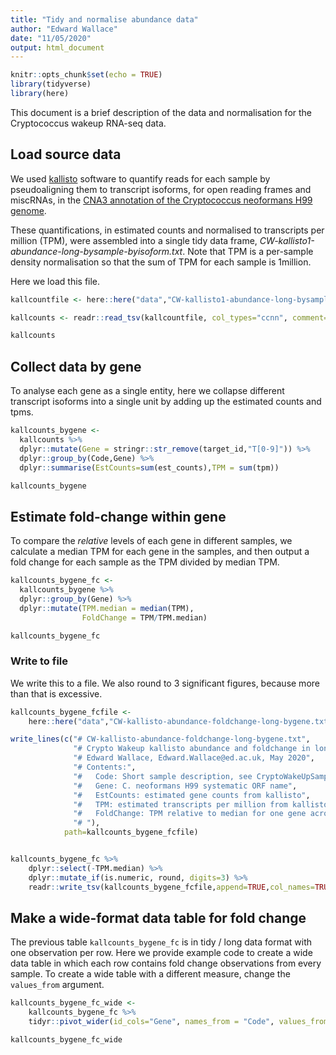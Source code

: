 ```yaml
---
title: "Tidy and normalise abundance data"
author: "Edward Wallace"
date: "11/05/2020"
output: html_document
---
```


```r
knitr::opts_chunk$set(echo = TRUE)
library(tidyverse)
library(here)
```

This document is a brief description of the data and normalisation for the Cryptococcus wakeup RNA-seq data.

## Load source data

We used [kallisto](https://pachterlab.github.io/kallisto/) software to quantify reads for each sample by pseudoaligning them to transcript isoforms, for open reading frames and miscRNAs, in the [CNA3 annotation of the Cryptococcus neoformans H99 genome](http://fungi.ensembl.org/Cryptococcus_neoformans_var_grubii_h99_gca_000149245/Info/Index).

These quantifications, in estimated counts and normalised to transcripts per million (TPM), were assembled into a single tidy data frame, *CW-kallisto1-abundance-long-bysample-byisoform.txt*. Note that TPM is a per-sample density normalisation so that the sum of TPM for each sample is 1million.

Here we load this file.

```r
kallcountfile <- here::here("data","CW-kallisto1-abundance-long-bysample-byisoform.txt")

kallcounts <- readr::read_tsv(kallcountfile, col_types="ccnn", comment= "#")

kallcounts
```

## Collect data by gene

To analyse each gene as a single entity, here we collapse different transcript isoforms into a single unit by adding up the estimated counts and tpms.

```r
kallcounts_bygene <- 
  kallcounts %>%
  dplyr::mutate(Gene = stringr::str_remove(target_id,"T[0-9]")) %>%
  dplyr::group_by(Code,Gene) %>%
  dplyr::summarise(EstCounts=sum(est_counts),TPM = sum(tpm))

kallcounts_bygene
```

## Estimate fold-change within gene

To compare the *relative* levels of each gene in different samples, we calculate a median TPM for each gene in the samples, and then output a fold change for each sample as the TPM divided by median TPM.

```r
kallcounts_bygene_fc <- 
  kallcounts_bygene %>%
  dplyr::group_by(Gene) %>%
  dplyr::mutate(TPM.median = median(TPM),
                FoldChange = TPM/TPM.median)

kallcounts_bygene_fc
```

### Write to file

We write this to a file. We also round to 3 significant figures, because more than that is excessive.

```r
kallcounts_bygene_fcfile <-
    here::here("data","CW-kallisto-abundance-foldchange-long-bygene.txt")

write_lines(c("# CW-kallisto-abundance-foldchange-long-bygene.txt",
              "# Crypto Wakeup kallisto abundance and foldchange in long tidy format summarised by gene (summed over transcript isoforms)",
              "# Edward Wallace, Edward.Wallace@ed.ac.uk, May 2020",
              "# Contents:",
              "#   Code: Short sample description, see CryptoWakeUpSampleSheetPlusTags.txt",
              "#   Gene: C. neoformans H99 systematic ORF name",
              "#   EstCounts: estimated gene counts from kallisto",              
              "#   TPM: estimated transcripts per million from kallisto",  
              "#   FoldChange: TPM relative to median for one gene across all samples",
              "# "),
            path=kallcounts_bygene_fcfile)


kallcounts_bygene_fc %>%
    dplyr::select(-TPM.median) %>%
    dplyr::mutate_if(is.numeric, round, digits=3) %>%
    readr::write_tsv(kallcounts_bygene_fcfile,append=TRUE,col_names=TRUE)
```

## Make a wide-format data table for fold change

The previous table `kallcounts_bygene_fc` is in tidy / long data format with one observation per row. Here we provide example code to create a wide data table in which each row contains fold change observations from every sample. To create a wide table with a different measure, change the `values_from` argument.

```r
kallcounts_bygene_fc_wide <- 
    kallcounts_bygene_fc %>%
    tidyr::pivot_wider(id_cols="Gene", names_from = "Code", values_from = "FoldChange")

kallcounts_bygene_fc_wide
```



